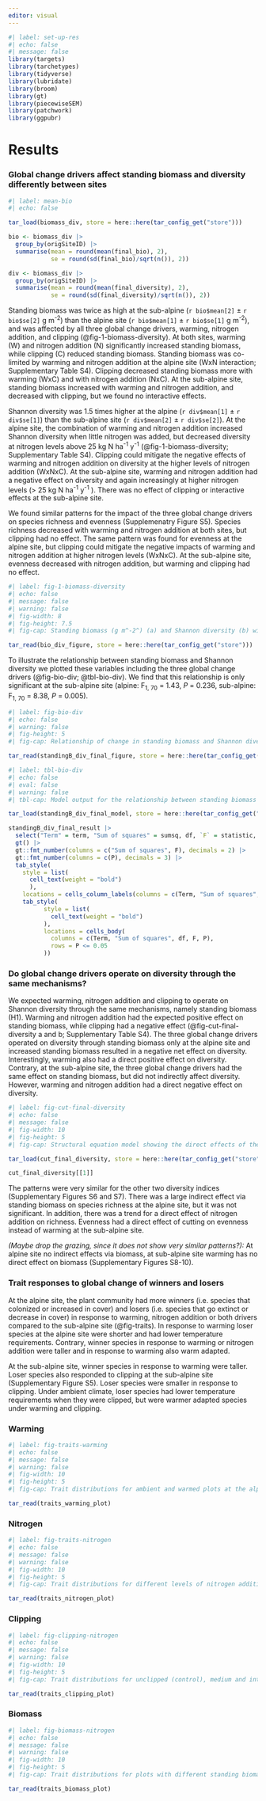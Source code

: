 ```yaml
---
editor: visual
---
```


```r
#| label: set-up-res
#| echo: false
#| message: false
library(targets)
library(tarchetypes)
library(tidyverse)
library(lubridate)
library(broom)
library(gt)
library(piecewiseSEM)
library(patchwork)
library(ggpubr)

```

# Results

### Global change drivers affect standing biomass and diversity differently between sites

```r
#| label: mean-bio
#| echo: false

tar_load(biomass_div, store = here::here(tar_config_get("store")))

bio <- biomass_div |> 
  group_by(origSiteID) |> 
  summarise(mean = round(mean(final_bio), 2), 
            se = round(sd(final_bio)/sqrt(n()), 2))

div <- biomass_div |> 
  group_by(origSiteID) |> 
  summarise(mean = round(mean(final_diversity), 2), 
            se = round(sd(final_diversity)/sqrt(n()), 2))

```

<!--# Should I mention the main effects only first, since there are interactions in the alpine site -->

Standing biomass was twice as high at the sub-alpine (`r bio$mean[2]` ± `r bio$se[2]` g m^-2^) than the alpine site (`r bio$mean[1]` ± `r bio$se[1]` g m^-2^), and was affected by all three global change drivers, warming, nitrogen addition, and clipping (@fig-1-biomass-diversity). At both sites, warming (W) and nitrogen addition (N) significantly increased standing biomass, while clipping (C) reduced standing biomass. Standing biomass was co-limited by warming and nitrogen addition at the alpine site (WxN interaction; Supplementary Table S4). Clipping decreased standing biomass more with warming (WxC) and with nitrogen addition (NxC). At the sub-alpine site, standing biomass increased with warming and nitrogen addition, and decreased with clipping, but we found no interactive effects.

Shannon diversity was 1.5 times higher at the alpine (`r div$mean[1]` ± `r div$se[1]`) than the sub-alpine site (`r div$mean[2]` ± `r div$se[2]`). At the alpine site, the combination of warming and nitrogen addition increased Shannon diversity when little nitrogen was added, but decreased diversity at nitrogen levels above 25 kg N ha^-1^ y^-1^ (@fig-1-biomass-diversity; Supplementary Table S4). Clipping could mitigate the negative effects of warming and nitrogen addition on diversity at the higher levels of nitrogen addition (WxNxC). At the sub-alpine site, warming and nitrogen addition had a negative effect on diversity and again increasingly at higher nitrogen levels (\> 25 kg N ha^-1^ y^-1^ ). There was no effect of clipping or interactive effects at the sub-alpine site.

We found similar patterns for the impact of the three global change drivers on species richness and evenness (Supplemenatry Figure S5). Species richness decreased with warming and nitrogen addition at both sites, but clipping had no effect. The same pattern was found for evenness at the alpine site, but clipping could mitigate the negative impacts of warming and nitrogen addition at higher nitrogen levels (WxNxC). At the sub-alpine site, evenness decreased with nitrogen addition, but warming and clipping had no effect.

```r
#| label: fig-1-biomass-diversity
#| echo: false
#| message: false
#| warning: false
#| fig-width: 8
#| fig-height: 7.5
#| fig-cap: Standing biomass (g m^-2^) (a) and Shannon diversity (b) with increasing nitrogen addition (kg N ha^-1^ y^-1^) in the alpine (upper row) and sub-alpine (lower row) sites. The x axis is log transformed, the numbers are on the original scale for ease of interpretation. The colors indicate ambient (grey) and warm conditions (pink) and the shapes show the different grazing treatments (circle = control, square = medium, triangle = intensive grazing). The points show the raw data, while the lines indicate model predictions with confidence intervals. The capital letters within panels indicate significant (black) model terms (W = warming, N = nitrogen addition, C = clipping, S = site, combined letters, e.g. WxC = interactions).

tar_read(bio_div_figure, store = here::here(tar_config_get("store")))

```

To illustrate the relationship between standing biomass and Shannon diversity we plotted these variables including the three global change drivers (@fig-bio-div; @tbl-bio-div). We find that this relationship is only significant at the sub-alpine site (alpine: F<sub>1, 70</sub> = 1.43, *P* = 0.236, sub-alpine: F<sub>1, 70</sub> = 8.38, *P* = 0.005).

```r
#| label: fig-bio-div
#| echo: false
#| warning: false
#| fig-height: 5
#| fig-cap: Relationship of change in standing biomass and Shannon diversity. The colors indicate ambient (grey) and warm conditions (pink) and the shapes show the different grazing treatments (circle = control, square = medium, triangle = intensive grazing, diamond = natural grazing). Filled symbols are from the alpine site and open symbols from the sub-alpine site. The lines show the prediction line of the model for the alpine (solid) and sub-alpine site (dashed).

tar_read(standingB_div_final_figure, store = here::here(tar_config_get("store")))

```

```r
#| label: tbl-bio-div
#| echo: false
#| eval: false
#| warning: false
#| tbl-cap: Model output for the relationship between standing biomass and Shannon diversity.

tar_load(standingB_div_final_model, store = here::here(tar_config_get("store")))

standingB_div_final_result |> 
  select("Term" = term, "Sum of squares" = sumsq, df, `F` = statistic, `P` = p.value) |>
  gt() |> 
  gt::fmt_number(columns = c("Sum of squares", F), decimals = 2) |> 
  gt::fmt_number(columns = c(P), decimals = 3) |> 
  tab_style(
    style = list(
      cell_text(weight = "bold")
      ),
    locations = cells_column_labels(columns = c(Term, "Sum of squares", df, F, P))) |> 
    tab_style(
          style = list(
            cell_text(weight = "bold")
          ),
          locations = cells_body(
            columns = c(Term, "Sum of squares", df, F, P),
            rows = P <= 0.05
          ))

```

### Do global change drivers operate on diversity through the same mechanisms?

We expected warming, nitrogen addition and clipping to operate on Shannon diversity through the same mechanisms, namely standing biomass (H1). Warming and nitrogen addition had the expected positive effect on standing biomass, while clipping had a negative effect (@fig-cut-final-diversity a and b; Supplementary Table S4). The three global change drivers operated on diversity through standing biomass only at the alpine site and increased standing biomass resulted in a negative net effect on diversity. Interestingly, warming also had a direct positive effect on diversity. Contrary, at the sub-alpine site, the three global change drivers had the same effect on standing biomass, but did not indirectly affect diversity. However, warming and nitrogen addition had a direct negative effect on diversity.

```r
#| label: fig-cut-final-diversity
#| echo: false
#| message: false
#| fig-width: 10
#| fig-height: 5
#| fig-cap: Structural equation model showing the direct effects of the global change drivers, warming, nitrogen addition and cutting and indirectly through biomass on Shannon diversity a) for the alpine and b) sub-alpine site. The numbers indicate the regression coefficients, the linetype shows the strength (solid = significant, thick dashed = trend, and thin dashed = non-significant), and the colour the direction of the effect (blue = positive, red = negative). 

tar_load(cut_final_diversity, store = here::here(tar_config_get("store")))

cut_final_diversity[[1]]

```

The patterns were very similar for the other two diversity indices (Supplementary Figures S6 and S7). There was a large indirect effect via standing biomass on species richness at the alpine site, but it was not significant. In addition, there was a trend for a direct effect of nitrogen addition on richness. Evenness had a direct effect of cutting on evenness instead of warming at the sub-alpine site.

*(Maybe drop the grazing, since it does not show very similar patterns?):* At alpine site no indirect effects via biomass, at sub-alpine site warming has no direct effect on biomass (Supplementary Figures S8-10).

### Trait responses to global change of winners and losers

At the alpine site, the plant community had more winners (i.e. species that colonized or increased in cover) and losers (i.e. species that go extinct or decrease in cover) in response to warming, nitrogen addition or both drivers compared to the sub-alpine site (@fig-traits). In response to warming loser species at the alpine site were shorter and had lower temperature requirements. Contrary, winner species in response to warming or nitrogen addition were taller and in response to warming also warm adapted.

At the sub-alpine site, winner species in response to warming were taller. Loser species also responded to clipping at the sub-alpine site (Supplementary Figure S5). Loser species were smaller in response to clipping. Under ambient climate, loser species had lower temperature requirements when they were clipped, but were warmer adapted species under warming and clipping.

### Warming

```r
#| label: fig-traits-warming
#| echo: false
#| message: false
#| warning: false
#| fig-width: 10
#| fig-height: 5
#| fig-cap: Trait distributions for ambient and warmed plots at the alpine (upper row) and sub-alpine site (bottom row). Shown are the trait distributions for plant height and Ellenberg light, temperature, nutrient, moisture, salinity and reaction indicator values. The colours indicate the ambient (grey) and warming (pink) treatments.

tar_read(traits_warming_plot)

```

### Nitrogen

```r
#| label: fig-traits-nitrogen
#| echo: false
#| message: false
#| warning: false
#| fig-width: 10
#| fig-height: 5
#| fig-cap: Trait distributions for different levels of nitrogen addition at the alpine (upper row) and sub-alpine site (bottom row). Shown are the trait distributions for plant height and Ellenberg light, temperature, nutrient, moisture, salinity and reaction indicator values. The colours indicate the different nitrogen levels (some gradient).

tar_read(traits_nitrogen_plot)

```

### Clipping

```r
#| label: fig-clipping-nitrogen
#| echo: false
#| message: false
#| warning: false
#| fig-width: 10
#| fig-height: 5
#| fig-cap: Trait distributions for unclipped (control), medium and intensive clipped plots at the alpine (upper row) and sub-alpine site (bottom row). Shown are the trait distributions for plant height and Ellenberg light, temperature, nutrient, moisture, salinity and reaction indicator values. The colours indicate the control (grey), medium (...), and intensive (...) treatments.

tar_read(traits_clipping_plot)

```

### Biomass

```r
#| label: fig-biomass-nitrogen
#| echo: false
#| message: false
#| warning: false
#| fig-width: 10
#| fig-height: 5
#| fig-cap: Trait distributions for plots with different standing biomass at the alpine (upper row) and sub-alpine site (bottom row). Shown are the trait distributions for plant height and Ellenberg light, temperature, nutrient, moisture, salinity and reaction indicator values. The colours indicate different levels of standing biomass (some gradient).

tar_read(traits_biomass_plot)

```

###
